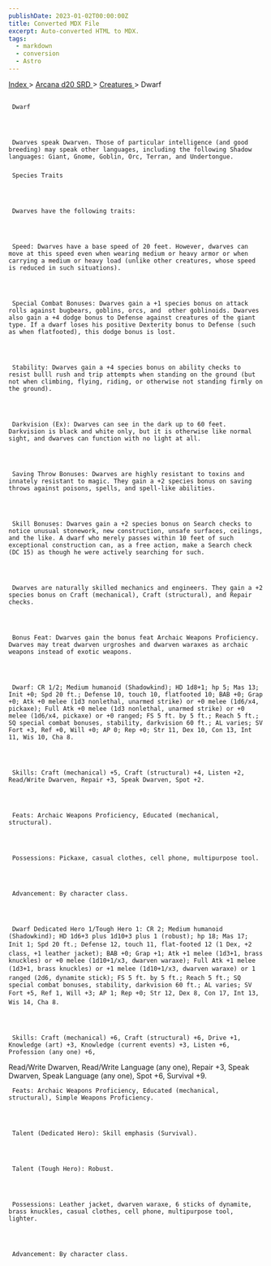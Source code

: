 ```yaml
---
publishDate: 2023-01-02T00:00:00Z
title: Converted MDX File
excerpt: Auto-converted HTML to MDX.
tags:
  - markdown
  - conversion
  - Astro
---
```







[
      Index
     ](-index)
     >
     [
      Arcana d20 SRD
     ](arcana-d20-srd-index)
     >
     [
      Creatures
     ](arcana-d20-srd-creatures-index)
     > Dwarf
    





## 
     Dwarf
    



     Dwarves speak Dwarven. Those of particular intelligence (and good breeding) may speak other languages, including the following Shadow languages: Giant, Gnome, Goblin, Orc, Terran, and Undertongue.
    


### 
     Species Traits
    



     Dwarves have the following traits:
    



     Speed: Dwarves have a base speed of 20 feet. However, dwarves can move at this speed even when wearing medium or heavy armor or when carrying a medium or heavy load (unlike other creatures, whose speed is reduced in such situations).
    



     Special Combat Bonuses: Dwarves gain a +1 species bonus on attack rolls against bugbears, goblins, orcs, and  other goblinoids. Dwarves also gain a +4 dodge bonus to Defense against creatures of the giant type. If a dwarf loses his positive Dexterity bonus to Defense (such as when flatfooted), this dodge bonus is lost.
    



     Stability: Dwarves gain a +4 species bonus on ability checks to resist bulll rush and trip attempts when standing on the ground (but not when climbing, flying, riding, or otherwise not standing firmly on the ground).
    



     Darkvision (Ex): Dwarves can see in the dark up to 60 feet. Darkvision is black and white only, but it is otherwise like normal sight, and dwarves can function with no light at all.
    



     Saving Throw Bonuses: Dwarves are highly resistant to toxins and innately resistant to magic. They gain a +2 species bonus on saving throws against poisons, spells, and spell-like abilities.
    



     Skill Bonuses: Dwarves gain a +2 species bonus on Search checks to notice unusual stonework, new construction, unsafe surfaces, ceilings, and the like. A dwarf who merely passes within 10 feet of such exceptional construction can, as a free action, make a Search check (DC 15) as though he were actively searching for such.
    



     Dwarves are naturally skilled mechanics and engineers. They gain a +2 species bonus on Craft (mechanical), Craft (structural), and Repair checks.
    



     Bonus Feat: Dwarves gain the bonus feat Archaic Weapons Proficiency. Dwarves may treat dwarven urgroshes and dwarven waraxes as archaic weapons instead of exotic weapons.
    



     Dwarf: CR 1/2; Medium humanoid (Shadowkind); HD 1d8+1; hp 5; Mas 13; Init +0; Spd 20 ft.; Defense 10, touch 10, flatfooted 10; BAB +0; Grap +0; Atk +0 melee (1d3 nonlethal, unarmed strike) or +0 melee (1d6/x4, pickaxe); Full Atk +0 melee (1d3 nonlethal, unarmed strike) or +0 melee (1d6/x4, pickaxe) or +0 ranged; FS 5 ft. by 5 ft.; Reach 5 ft.; SQ special combat bonuses, stability, darkvision 60 ft.; AL varies; SV Fort +3, Ref +0, Will +0; AP 0; Rep +0; Str 11, Dex 10, Con 13, Int 11, Wis 10, Cha 8.
    



     Skills: Craft (mechanical) +5, Craft (structural) +4, Listen +2, Read/Write Dwarven, Repair +3, Speak Dwarven, Spot +2.
    



     Feats: Archaic Weapons Proficiency, Educated (mechanical, structural).
    



     Possessions: Pickaxe, casual clothes, cell phone, multipurpose tool.
    



     Advancement: By character class.
    



     Dwarf Dedicated Hero 1/Tough Hero 1: CR 2; Medium humanoid (Shadowkind); HD 1d6+3 plus 1d10+3 plus 1 (robust); hp 18; Mas 17; Init 1; Spd 20 ft.; Defense 12, touch 11, flat-footed 12 (1 Dex, +2 class, +1 leather jacket); BAB +0; Grap +1; Atk +1 melee (1d3+1, brass knuckles) or +0 melee (1d10+1/x3, dwarven waraxe); Full Atk +1 melee (1d3+1, brass knuckles) or +1 melee (1d10+1/x3, dwarven waraxe) or 1 ranged (2d6, dynamite stick); FS 5 ft. by 5 ft.; Reach 5 ft.; SQ special combat bonuses, stability, darkvision 60 ft.; AL varies; SV Fort +5, Ref 1, Will +3; AP 1; Rep +0; Str 12, Dex 8, Con 17, Int 13, Wis 14, Cha 8.
    



     Skills: Craft (mechanical) +6, Craft (structural) +6, Drive +1, Knowledge (art) +3, Knowledge (current events) +3, Listen +6, Profession (any one) +6,
Read/Write Dwarven, Read/Write Language (any one), Repair +3, Speak Dwarven, Speak Language (any one), Spot +6, Survival +9.
    



     Feats: Archaic Weapons Proficiency, Educated (mechanical, structural), Simple Weapons Proficiency.
    



     Talent (Dedicated Hero): Skill emphasis (Survival).
    



     Talent (Tough Hero): Robust.
    



     Possessions: Leather jacket, dwarven waraxe, 6 sticks of dynamite, brass knuckles, casual clothes, cell phone, multipurpose tool, lighter.
    



     Advancement: By character class.
    




